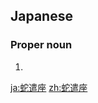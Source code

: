 ==Japanese==
{{ja-kanjitab|へび|つか|o2=い|ざ}}

===Proper noun===
{{ja-pos|proper|へびつかいざ|hhira=へびつかひざ}}

# {{altspell|lang=ja|へびつかい座||[[Ophiuchus]]}}

[[ja:蛇遣座]]
[[zh:蛇遣座]]